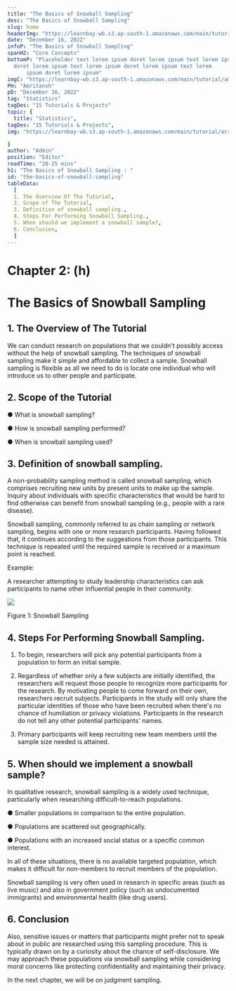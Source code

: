 ```yaml
---
title: "The Basics of Snowball Sampling"
desc: "The Basics of Snowball Sampling"
slug: home
headerImg: "https://learnbay-wb.s3.ap-south-1.amazonaws.com/main/tutorial/python.png"
date: "December 16, 2022"
infoP: "The Basics of Snowball Sampling"
spanH2: "Core Concepts"
bottomP: "Placeholder text lorem ipsum doret lorem ipsum text lorem ipsum
  doret lorem ipsum text lorem ipsum doret lorem ipsum text lorem
      ipsum doret lorem ipsum"
imgC: "https://learnbay-wb.s3.ap-south-1.amazonaws.com/main/tutorial/amritansh.png"
PH: "Amritansh"
pD: "December 16, 2022"
tag: "Statistics"
tagDes: "15 Tutorials & Projects"
topic: {
  title: "Statistics",
tagDes: "15 Tutorials & Projects",
img: "https://learnbay-wb.s3.ap-south-1.amazonaws.com/main/tutorial/arrow.png"

}
author: "Admin"
position: "Editor"
readTime: "20-25 mins"
h1: "The Basics of Snowball Sampling : "
id: "the-basics-of-snowball-sampling"
tableData:
  [
  1. The Overview Of The Tutorial,
  2. Scope of The Tutorial,
  3. Definition of snowball sampling.,
  4. Steps For Performing Snowball Sampling.,
  5. When should we implement a snowball sample?,
  6. Conclusion,
  ]
---
```



# **Chapter 2: (h)**


# **The Basics of Snowball Sampling**

 


## 1. The Overview of The Tutorial

 

We can conduct research on populations that we couldn't possibly access without the help of snowball sampling. The techniques of snowball sampling make it simple and affordable to collect a sample. Snowball sampling is flexible as all we need to do is locate one individual who will introduce us to other people and participate.

 


## 2. Scope of the Tutorial

 


●  	What is snowball sampling?


●  	How is snowball sampling performed?


●  	When is snowball sampling used?

 


## 3. Definition of snowball sampling.

 

A non-probability sampling method is called snowball sampling, which comprises recruiting new units by present units to make up the sample. Inquiry about individuals with specific characteristics that would be hard to find otherwise can benefit from snowball sampling (e.g., people with a rare disease).

 

Snowball sampling, commonly referred to as chain sampling or network sampling, begins with one or more research participants. Having followed that, it continues according to the suggestions from those participants. This technique is repeated until the required sample is received or a maximum point is reached.

 

Example:

A researcher attempting to study leadership characteristics can ask participants to name other influential people in their community.


<img src="https://learnbay-wb.s3.ap-south-1.amazonaws.com/main/tutorial/statistics/Snowball+Sampling+Figure+1.jpg"></img>
 


Figure 1: Snowball Sampling


 


## 4. Steps For Performing Snowball Sampling.

 


1. To begin, researchers will pick any potential participants from a population to form an initial sample.

 


2. Regardless of whether only a few subjects are initially identified, the researchers will request those people to recognize more participants for the research. By motivating people to come forward on their own, researchers recruit subjects. Participants in the study will only share the particular identities of those who have been recruited when there's no chance of humiliation or privacy violations. Participants in the research do not tell any other potential participants' names.

 


3. Primary participants will keep recruiting new team members until the sample size needed is attained.

 


## 5. When should we implement a snowball sample?

 

In qualitative research, snowball sampling is a widely used technique, particularly when researching difficult-to-reach populations.


●   Smaller populations in comparison to the entire population.


●  	Populations are scattered out geographically.


●  	Populations with an increased social status or a specific common interest.

In all of these situations, there is no available targeted population, which makes it difficult for non-members to recruit members of the population.

Snowball sampling is very often used in research in specific areas (such as live music) and also in government policy (such as undocumented immigrants) and environmental health (like drug users).

 


## 6. Conclusion

 

Also, sensitive issues or matters that participants might prefer not to speak about in public are researched using this sampling procedure. This is typically drawn on by a curiosity about the chance of self-disclosure. We may approach these populations via snowball sampling while considering moral concerns like protecting confidentiality and maintaining their privacy.

In the next chapter, we will be on judgment sampling.


